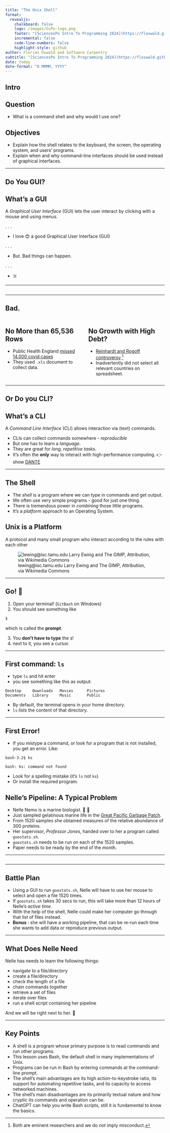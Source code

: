 ```yaml
---
title: "The Unix Shell"
format: 
  revealjs:
    chalkboard: false
    logo: /images/ScPo-logo.png
    footer: "[SciencesPo Intro To Programming 2024](https://floswald.github.io/ScPoProgramming/)"
    incremental: false
    code-line-numbers: false
    highlight-style: github
author: Florian Oswald and Software Carpentry
subtitle: "[SciencesPo Intro To Programming 2024](https://floswald.github.io/ScPoProgramming/)"
date: today
date-format: "D MMMM, YYYY"
---
```


## Intro

::::: {.callout-note}
# Question

* What is a command shell and why would I use one?
:::::

::::: {.callout-tip}
# Objectives
- Explain how the shell relates to the keyboard, the screen, the operating system, and users' programs.
- Explain when and why command-line interfaces should be used instead of graphical interfaces.
::::::

---


## Do You GUI?

::: {.callout-tip}

# What's a GUI
A *Graphical User Interface* (GUI) lets the user interact by clicking with a mouse and using menus.
:::

. . .

* I love 😍 a good Graphical User Interface (GUI)

. . .

* But. Bad things can happen.

. . .

* ☠️

---

##  {background-image="/images/bad.gif" background-size="cover"}

---

## Bad.

::::: {.columns}
::::: {.column width="50%"}
::: {.callout-warning}

# No More than 65,536 Rows

* Public Health England [missed 14.000 covid cases](https://www.influentialsoftware.com/how-an-nhs-test-and-trace-excel-error-lost-16000-covid-19-cases/)
* They used `.xls` document to collect data.
:::
:::::


::::: {.column width="50%"}
::: {.callout-warning}

# No Growth with High Debt?

* [Reinhardt and Rogoff controversy](https://theconversation.com/the-reinhart-rogoff-error-or-how-not-to-excel-at-economics-13646).^[Both are eminent researchers and we do *not* imply misconduct.]
* Inadvertently did not select all relevant countries on spreadsheet.
:::
:::::

:::::


---

## Or Do you CLI?

::: {.callout-tip}

# What's a CLI
A *Command Line Interface* (CLI) allows interaction via (text) commands.
:::


* CLIs can collect commands somewhere - *reproducible*
* But one has to learn a *language*.
* They are great for *long, repetitive tasks*.
* It's often the **only** way to interact with high-performance computing. 👉 show [DANTE](https://www.ipgp.fr/en/details-du-cluster-dante/)


---

## The Shell {.smaller}

* The *shell* is a program where we can type in commands and get output.
* We often use very simple programs - good for just one thing.
* There is tremendous power in *combining* those little programs.
* It's a *platform* approach to an Operating System. 

::: {.callout-tip}
# Unix is a Platform

A protocol and many small program who interact according to the rules with each other
:::

![lewing@isc.tamu.edu Larry Ewing and The GIMP, Attribution, via Wikimedia Commons](/images/Tux.png)


---

## Go! 🚀

1. Open your terminal! (`GitBash` on Windows)
2. You should see something like
```bash
$
```
which is called the **prompt**. 

3. You **don't have to type** the `$`!
3. next to it, you see a cursor.


---

## First command: `ls`

* type `ls` and hit enter
* you see something like this as output:

```
Desktop     Downloads   Movies      Pictures
Documents   Library     Music       Public
```

* By default, the terminal opens in your home directory.
* `ls` *lists* the content of that directory.

---

## First Error!

::: {.callout-caution}
* If you mistype a command, or look for a program that is not installed, you get an error. Like:

```
bash-3.2$ ks
```

```
bash: ks: command not found
```
:::

* Look for a spelling mistake (it's `ls` not `ks`)
* Or install the required program.


## Nelle's Pipeline: A Typical Problem {.smaller}

* Nelle Nemo is a marine biologist. 🌊 🐡
* Just sampled gelatinous marine life in the
[Great Pacific Garbage Patch](http://en.wikipedia.org/wiki/Great_Pacific_Garbage_Patch).
* From 1520 samples she obtained measures of the relative abundance of 300 proteins.
* Her supervisor, *Professor Jones*, handed over to her a program called `goostats.sh`.
* `goostats.sh` needs to be run on each of the 1520 samples.
* Paper needs to be ready by the end of the month.

---

## {background-image="/images/PHD.png" background-size="50%" background-position="center"}


---

## Battle Plan

* Using a GUI to run `goostats.sh`, Nelle will have to use her mouse to select and open a file 1520 times.
* If `goostats.sh` takes 30 secs to run, this will take more than 12 hours of Nelle's *active time*.
* With the help of the shell, Nelle could make her computer go through that list of files instead.
* **Bonus** : she will have a working pipeline, that can be re-run each time she wants to add data or reproduce previous output.

---

## What Does Nelle Need  {.smaller}

Nelle has needs to learn the following things:

- navigate to a file/directory
- create a file/directory
- check the length of a file
- chain commands together
- retrieve a set of files
- iterate over files
- run a shell script containing her pipeline

And we will be right next to her. 🙂


---

## 

::: {.callout-tip}

# Key Points

- A shell is a program whose primary purpose is to read commands and run other programs.
-  This lesson uses Bash, the default shell in many implementations of Unix.
-  Programs can be run in Bash by entering commands at the command-line prompt.
- The shell's main advantages are its high action-to-keystroke ratio, its support for automating repetitive tasks, and its capacity to access networked machines.
- The shell's main disadvantages are its primarily textual nature and how cryptic its commands and operation can be.
- ChatGPT can help you write Bash scripts, still it is fundamental to know the basics.

:::






